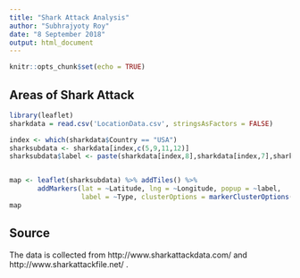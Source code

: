 ```yaml
---
title: "Shark Attack Analysis"
author: "Subhrajyoty Roy"
date: "8 September 2018"
output: html_document
---
```


```r
knitr::opts_chunk$set(echo = TRUE)
```

## Areas of Shark Attack

```r
library(leaflet)
sharkdata = read.csv('LocationData.csv', stringsAsFactors = FALSE)

index <- which(sharkdata$Country == "USA")
sharksubdata <- sharkdata[index,c(5,9,11,12)]
sharksubdata$label <- paste(sharkdata[index,8],sharkdata[index,7],sharkdata[index,6], sep = ', ')


map <- leaflet(sharksubdata) %>% addTiles() %>%
       addMarkers(lat = ~Latitude, lng = ~Longitude, popup = ~label,
                  label = ~Type, clusterOptions = markerClusterOptions())
map
```

## Source

  The data is collected from http://www.sharkattackdata.com/ and http://www.sharkattackfile.net/ .